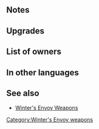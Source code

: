 {{Weapon Infobox
|tagid=SID_聖樹＋
|weaponType=Lance
|weaponName={{PAGENAME}}
|altWeaponName=Tannenboom! Plus
|might=14
|range=1
|effect=If foe initiates combat, grants Atk/Spd/Def/Res+2 during combat.
|cost=300
|exclusive=0
|statModifiers=0,14,0,0,0
|refinePaths=default
|refineSP=350
|refineMedals=500
|refineStones=50
|properties=
}}
==Notes==
{{IfFoeInitiates}}
{{Combat boosts}}
==Upgrades==
{{Weapon Upgrade List}}
==List of owners==
{{Skill Hero List}}
==In other languages==
{{OtherLanguages
|japanese=聖樹＋
|german=Tannenbumm!+
|spanishEU=Árbol explosivo +
|spanishLA=Árbol explosivo +
|french=Sapin d'assaut +
|italian=Jingle boom!+
|chineseTW=聖樹＋
|portuguese=Pinheirobomba+
}}
==See also==
* [[Winter's Envoy Weapons]]
{{Weapons Navbox}}
[[Category:Winter's Envoy weapons]]